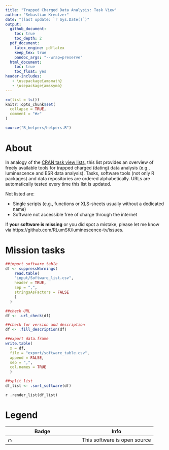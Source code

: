 ```yaml
---
title: "Trapped Charged Data Analysis: Task View"
author: "Sebastian Kreutzer"
date: "(last update: `r Sys.Date()`)"
output:
  github_document: 
    toc: true
    toc_depth: 2
  pdf_document:
    latex_engine: pdflatex
    keep_tex: true
    pandoc_args: "--wrap=preserve"
  html_document: 
    toc: true
    toc_float: yes
header-includes:
   - \usepackage{amsmath}
   - \usepackage{amssymb}
---
```

<!-- README.md was auto-generated by README.Rmd. Please DO NOT edit by hand!-->

```r
rm(list = ls())
knitr::opts_chunk$set(
  collapse = TRUE,
  comment = "#>"
)
```

```r
source("R_helpers/helpers.R")
```

# About 

In analogy of the [CRAN task view lists](https://cran.rstudio.com/web/views/), 
this list provides an overview of freely available tools for trapped charged (dating) data analysis 
(e.g., luminescence and ESR data analysis). Tasks, software tools (not only 
R packages) and data repositories are ordered alphabetically. URLs are automatically 
tested every time this list is updated. 

Not listed are:

* Single scripts (e.g., functions or XLS-sheets usually without a dedicated name)
* Software not accessible free of charge through the internet

If **your software is missing** or you did spot a mistake, please let me know via  https://github.com/RLumSK/luminescence-tv/issues. 


# Mission tasks 

```r
##import software table 
df <- suppressWarnings(
    read.table(
    "input/Software_list.csv",
    header = TRUE,
    sep = ",",
    stringsAsFactors = FALSE
    )
  )
```

```r
##check URL
df <- .url_check(df)

##check for version and description
df <- .fill_description(df)

##export data.frame
write.table(
  x = df,
  file = "export/software_table.csv",
  append = FALSE,
  sep = ",",
  col.names = TRUE
  )

##split list
df_list <- .sort_software(df)
```

`r .render_list(df_list)`

# Legend{-}
| Badge   | Info    |
|---------|---------|
![Open source](images/osi_logo.png){width=13px}| This software is open source |



